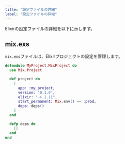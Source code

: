 ```yaml
---
title: "設定ファイルの詳細"
label: "設定ファイルの詳細"
---
```


Elixirの設定ファイルの詳細を以下に示します。

## mix.exs

`mix.exs`ファイルは、Elixirプロジェクトの設定を管理します。

```elixir
defmodule MyProject.MixProject do
  use Mix.Project

  def project do
    [
      app: :my_project,
      version: "0.1.0",
      elixir: "~> 1.11",
      start_permanent: Mix.env() == :prod,
      deps: deps()
    ]
  end

  defp deps do
    []
  end
end
```
